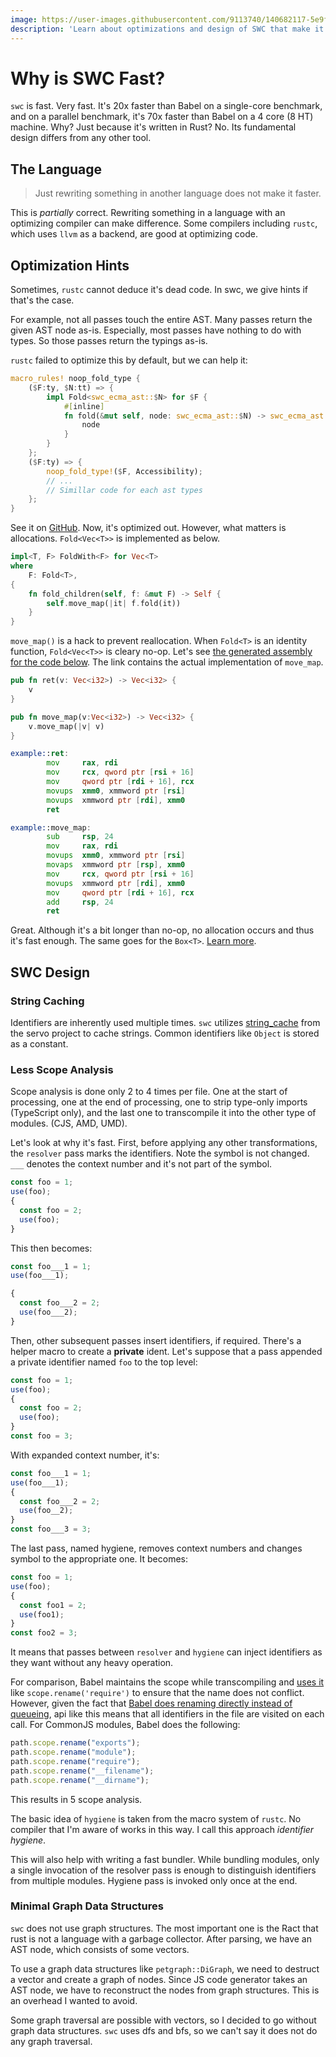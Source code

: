```yaml
---
image: https://user-images.githubusercontent.com/9113740/140682117-5e9f460e-c8f1-447c-88a0-e75f80779260.png
description: 'Learn about optimizations and design of SWC that make it 70x faster than Babel on multi-core benchmarks.'
---
```




# Why is SWC Fast?

<Authors date="February 16th, 2020">
  <Author name="DongYoon Kang" link="https://twitter.com/kdy1dev" />
</Authors>

`swc` is fast. Very fast. It's 20x faster than Babel on a single-core benchmark, and on a parallel benchmark, it's 70x faster than Babel on a 4 core (8 HT) machine. Why? Just because it's written in Rust? No. Its fundamental design differs from any other tool.

## The Language

> Just rewriting something in another language does not make it faster.

This is _partially_ correct. Rewriting something in a language with an optimizing compiler can make difference. Some compilers including `rustc`, which uses `llvm` as a backend, are good at optimizing code.

## Optimization Hints

Sometimes, `rustc` cannot deduce it's dead code. In swc, we give hints if that's the case.

For example, not all passes touch the entire AST. Many passes return the given AST node as-is. Especially, most passes have nothing to do with types. So those passes return the typings as-is.

`rustc` failed to optimize this by default, but we can help it:

```rust
macro_rules! noop_fold_type {
    ($F:ty, $N:tt) => {
        impl Fold<swc_ecma_ast::$N> for $F {
            #[inline]
            fn fold(&mut self, node: swc_ecma_ast::$N) -> swc_ecma_ast::$N {
                node
            }
        }
    };
    ($F:ty) => {
        noop_fold_type!($F, Accessibility);
        // ...
        // Simillar code for each ast types
    };
}
```

See it on [GitHub](https://github.com/swc-project/swc/blob/f17e49934c456022f5d6bfa23f7ad6af5ea2e338/ecmascript/transforms/src/macros.rs). Now, it's optimized out. However, what matters is allocations. `Fold<Vec<T>>` is implemented as below.

```rust
impl<T, F> FoldWith<F> for Vec<T>
where
    F: Fold<T>,
{
    fn fold_children(self, f: &mut F) -> Self {
        self.move_map(|it| f.fold(it))
    }
}
```

`move_map()` is a hack to prevent reallocation. When `Fold<T>` is an identity function, `Fold<Vec<T>>` is cleary no-op. Let's see [the generated assembly for the code below](https://godbolt.org/z/kJE4Rq). The link contains the actual implementation of `move_map`.

```rust
pub fn ret(v: Vec<i32>) -> Vec<i32> {
    v
}

pub fn move_map(v:Vec<i32>) -> Vec<i32> {
    v.move_map(|v| v)
}
```

```asm
example::ret:
        mov     rax, rdi
        mov     rcx, qword ptr [rsi + 16]
        mov     qword ptr [rdi + 16], rcx
        movups  xmm0, xmmword ptr [rsi]
        movups  xmmword ptr [rdi], xmm0
        ret

example::move_map:
        sub     rsp, 24
        mov     rax, rdi
        movups  xmm0, xmmword ptr [rsi]
        movaps  xmmword ptr [rsp], xmm0
        mov     rcx, qword ptr [rsi + 16]
        movups  xmmword ptr [rdi], xmm0
        mov     qword ptr [rdi + 16], rcx
        add     rsp, 24
        ret
```

Great. Although it's a bit longer than no-op, no allocation occurs and thus it's fast enough.
The same goes for the `Box<T>`. [Learn more](https://godbolt.org/z/5fDXQK).

## SWC Design

### String Caching

Identifiers are inherently used multiple times. `swc` utilizes [string_cache](https://github.com/servo/string-cache) from the servo project to cache strings. Common identifiers like `Object` is stored as a constant.

### Less Scope Analysis

Scope analysis is done only 2 to 4 times per file. One at the start of processing, one at the end of processing, one to strip type-only imports (TypeScript only), and the last one to transcompile it into the other type of modules. (CJS, AMD, UMD).

Let's look at why it's fast. First, before applying any other transformations, the `resolver` pass marks the identifiers. Note the symbol is not changed. `___` denotes the context number and it's not part of the symbol.

```js
const foo = 1;
use(foo);
{
  const foo = 2;
  use(foo);
}
```

This then becomes:

```js
const foo___1 = 1;
use(foo___1);

{
  const foo___2 = 2;
  use(foo___2);
}
```

Then, other subsequent passes insert identifiers, if required. There's a helper macro to create a **private** ident. Let's suppose that a pass appended a private identifier named `foo` to the top level:

```js
const foo = 1;
use(foo);
{
  const foo = 2;
  use(foo);
}
const foo = 3;
```

With expanded context number, it's:

```js
const foo___1 = 1;
use(foo___1);
{
  const foo___2 = 2;
  use(foo__2);
}
const foo___3 = 3;
```

The last pass, named hygiene, removes context numbers and changes symbol to the appropriate one. It becomes:

```js
const foo = 1;
use(foo);
{
  const foo1 = 2;
  use(foo1);
}
const foo2 = 3;
```

It means that passes between `resolver` and `hygiene` can inject identifiers as they want without any heavy operation.

For comparison, Babel maintains the scope while transcompiling and [uses it](https://github.com/babel/babel/blob/31b05060409107caa5737f90bdf79fc3538c0a2d/packages/babel-plugin-transform-modules-commonjs/src/index.js#L148-L152) like `scope.rename('require')` to ensure that the name does not conflict.
However, given the fact that [Babel does renaming directly instead of queueing](https://github.com/babel/babel/blob/31b05060409107caa5737f90bdf79fc3538c0a2d/packages/babel-traverse/src/scope/index.js#L370-L378), api like this means that all identifiers in the file are visited on each call. For CommonJS modules, Babel does the following:

```js
path.scope.rename("exports");
path.scope.rename("module");
path.scope.rename("require");
path.scope.rename("__filename");
path.scope.rename("__dirname");
```

This results in 5 scope analysis.

The basic idea of `hygiene` is taken from the macro system of `rustc`. No compiler that I'm aware of works in this way. I call this approach _identifier hygiene_.

This will also help with writing a fast bundler. While bundling modules, only a single invocation of the resolver pass is enough to distinguish identifiers from multiple modules. Hygiene pass is invoked only once at the end.

### Minimal Graph Data Structures

`swc` does not use graph structures. The most important one is the Ract that rust is not a language with a garbage collector. After parsing, we have an AST node, which consists of some vectors.

To use a graph data structures like `petgraph::DiGraph`, we need to destruct a vector and create a graph of nodes. Since JS code generator takes an AST node, we have to reconstruct the nodes from graph structures.
This is an overhead I wanted to avoid.

Some graph traversal are possible with vectors, so I decided to go without graph data structures. `swc` uses dfs and bfs, so we can't say it does not do any graph traversal.
